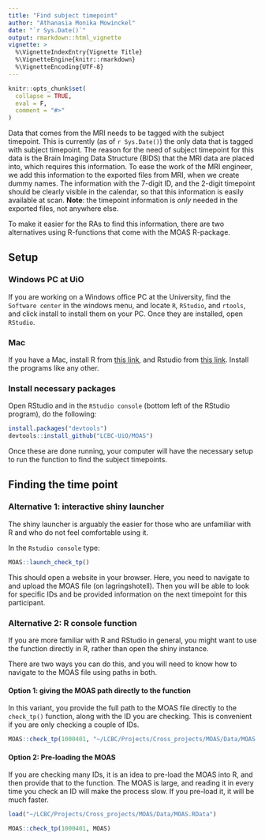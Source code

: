 ```yaml
---
title: "Find subject timepoint"
author: "Athanasia Monika Mowinckel"
date: "`r Sys.Date()`"
output: rmarkdown::html_vignette
vignette: >
  %\VignetteIndexEntry{Vignette Title}
  %\VignetteEngine{knitr::rmarkdown}
  %\VignetteEncoding{UTF-8}
---
```


```r
knitr::opts_chunk$set(
  collapse = TRUE,
  eval = F,
  comment = "#>"
)
```

Data that comes from the MRI needs to be tagged with the subject timepoint. This is currently (as of `r Sys.Date()`) the only data that is tagged with subject timepoint. The reason for the need of subject timepoint for this data is the Brain Imaging Data Structure (BIDS) that the MRI data are placed into, which requires this information. To ease the work of the MRI engineer, we add this information to the exported files from MRI, when we create dummy names. The information with the 7-digit ID, and the 2-digit timepoint should be clearly visible in the calendar, so that this information is easily available at scan. 
**Note**: the timepoint information is _only_ needed in the exported files, not anywhere else.

To make it easier for the RAs to find this information, there are two alternatives using R-functions that come with the MOAS R-package. 

## Setup

### Windows PC at UiO
If you are working on a Windows office PC at the University, find the `Software center` in the windows menu, and locate `R`, `RStudio`, and `rtools`, and click install to install them on your PC. Once they are installed, open `RStudio`. 

### Mac
If you have a Mac, install R from [this link](https://cran.r-project.org/bin/macosx/), and Rstudio from [this link](https://www.rstudio.com/products/rstudio/download/#download). Install the programs like any other.


### Install necessary packages
Open RStudio and in the `RStudio console` (bottom left of the RStudio program), do the following:
```r
install.packages("devtools")
devtools::install_github("LCBC-UiO/MOAS")
```

Once these are done running, your computer will have the necessary setup to run the function to find the subject timepoints.

## Finding the time point
### Alternative 1: interactive shiny launcher
The shiny launcher is arguably the easier for those who are unfamiliar with R and who do not feel comfortable using it. 

In the `Rstudio console` type:
```r
MOAS::launch_check_tp()
```

This should open a website in your browser. Here, you need to navigate to and upload the MOAS file (on lagringshotell). Then you will be able to look for specific IDs and be provided information on the next timepoint for this participant.

### Alternative 2: R console function
If you are more familiar with R and RStudio in general, you might want to use the function directly in R, rather than open the shiny instance.

There are two ways you can do this, and you will need to know how to navigate to the MOAS file using paths in both.

#### Option 1: giving the MOAS path directly to the function
In this variant, you provide the full path to the MOAS file directly to the `check_tp()` function, along with the ID you are checking. This is convenient if you are only checking a couple of IDs.

```r
MOAS::check_tp(1000401, "~/LCBC/Projects/Cross_projects/MOAS/Data/MOAS.RData")
```

#### Option 2: Pre-loading the MOAS
If you are checking many IDs, it is an idea to pre-load the MOAS into R, and then provide that to the function. The MOAS is large, and reading it in every time you check an ID will make the process slow. If you pre-load it, it will be much faster.

```r
load("~/LCBC/Projects/Cross_projects/MOAS/Data/MOAS.RData")

MOAS::check_tp(1000401, MOAS)
```


